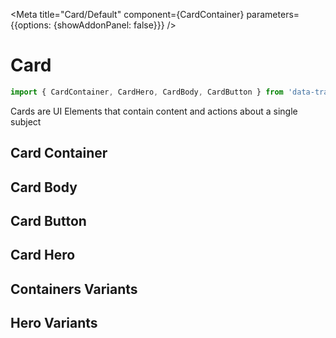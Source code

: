 
<Meta title="Card/Default" component={CardContainer}
 parameters={{options: {showAddonPanel: false}}} />

# Card
```javascript
import { CardContainer, CardHero, CardBody, CardButton } from 'data-transparency-ui';
```

Cards are UI Elements that contain content and actions about a single subject


## Card Container
<ArgsTable of={CardContainer} />

## Card Body 
<ArgsTable of={CardBody} />

## Card Button 
<ArgsTable of={CardButton} />

## Card Hero
<ArgsTable of={CardHero} />

## Containers Variants
<Canvas>
  <Story id="updated-card--fill" />
  <Story id="updated-card--elevated" />
  <Story id="updated-card--outline" />
  <Story id="updated-card--with-card-button" />
</Canvas>

## Hero Variants
<Canvas>
  <Story id="updated-card--hero-fill-with-image" />
  <Story id="updated-card--hero-with-image" />
  <Story id="updated-card--hero-with-bar-fill" />
</Canvas>
